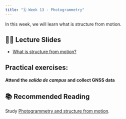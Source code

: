 ```yaml
---
title: "🗓️ Week 13 - Photogrammetry"
---
```


In this week, we will learn what is structure from motion. 


## 👨‍🏫 Lecture Slides 


- [What is structure from motion?](https://cloud.sdsc.edu/v1/AUTH_opentopography/www/shortcourses/16UNAVCO/nissen-OpenTopo-ASU-APR-2016-structure-from-motion.pdf)


## **Practical exercises**:

#### Attend the *salida de campus* and collect GNSS data


## 📚 Recommended Reading 

Study [Photogrammetry and structure from motion](https://ecampusontario.pressbooks.pub/remotesensing/chapter/chapter-10-photogrammetry-and-structure-from-motion/).





